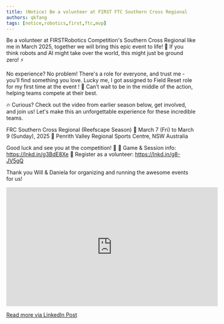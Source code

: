 ```yaml
---
title: (Notice) Be a volunteer at FIRST FTC Southern Cross Regional
authors: qkfang
tags: [notice,robotics,first,ftc,mvp]
---
```


Be a volunteer at FIRSTRobotics Competition's Southern Cross Regional like me in March 2025, together we will bring this epic event to life! 🤖 If you think robots and AI might take over the world, this might just be ground zero! ⚡

No experience? No problem! There's a role for everyone, and trust me - you’ll find something you love. Lucky me, I got assigned to Field Reset role for my first time at the event ! 🚀 Can’t wait to be in the middle of the action, helping teams compete at their best.

🔥 Curious? Check out the video from earlier season below, get involved, and join us! Let's make this an unforgettable experience for these incredible teams.

FRC Southern Cross Regional (Reefscape Season)
📅 March 7 (Fri) to March 9 (Sunday), 2025
📍 Penrith Valley Regional Sports Centre, NSW Australia

Good luck and see you at the competition! 🎊
🔗 Game & Session info: https://lnkd.in/g3BdE8Xe
🔗 Register as a volunteer: https://lnkd.in/g8-JV5gQ

Thank you Will & Daniela for organizing and running the awesome events for us!

<iframe width="560" height="315" src="https://www.youtube.com/embed/XFRUhKS5eJg?si=9VIcWmvKfaLy7EMd" title="YouTube video player" frameborder="0" allow="accelerometer; autoplay; clipboard-write; encrypted-media; gyroscope; picture-in-picture; web-share" referrerpolicy="strict-origin-when-cross-origin" allowfullscreen></iframe>

<a href="https://www.linkedin.com/posts/qkfang_firstrobotics-robots-ai-activity-7291254917418102784-sWOt" target="_blank">Read more via LinkedIn Post</a>


